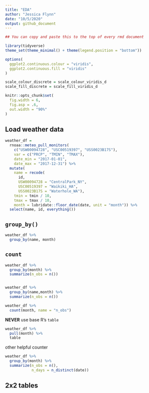 ```yaml
---
title: "EDA"
author: "Jessica Flynn"
date: "10/5/2020"
output: github_document
---
```


```r
## You can copy and paste this to the top of every rmd document

library(tidyverse)
theme_set(theme_minimal() + theme(legend.position = "bottom"))

options(
  ggplot2.continuous.colour = "viridis",
  ggplot2.continuous.fill = "viridis"
)

scale_colour_discrete = scale_colour_viridis_d
scale_fill_discrete = scale_fill_viridis_d

knitr::opts_chunk$set(
  fig.width = 6,
  fig.asp = .6,
  out.width = "90%"
)

```

## Load weather data
```r
weather_df =  
  rnoaa::meteo_pull_monitors(
    c("USW00094728", "USC00519397", "USS0023B17S"),
    var = c("PRCP", "TMIN", "TMAX"), 
    date_min = "2017-01-01",
    date_max = "2017-12-31") %>%
  mutate(
    name = recode(
      id, 
      USW00094728 = "CentralPark_NY", 
      USC00519397 = "Waikiki_HA",
      USS0023B17S = "Waterhole_WA"),
    tmin = tmin / 10,
    tmax = tmax / 10,
    month = lubridate::floor_date(date, unit = "month")) %>%
  select(name, id, everything())
```

## `group_by()`

```r
weather_df %>%
  group_by(name, month)
```

## `count`

```r
weather_df %>%
  group_by(month) %>%
  summarize(n_obs = n())


weather_df %>%
  group_by(name,month) %>%
  summarize(n_obs = n())

weather_df %>%
  count(month, name = "n_obs")

```

**NEVER** use base R's `table`
```r
weather_df %>%
  pull(month) %>% 
  table
```

other helpful counter

```r
weather_df %>%
  group_by(month) %>%
  summarize(n_obs = n(), 
            n_days = n_distinct(date))
```

## 2x2 tables

```r

```

